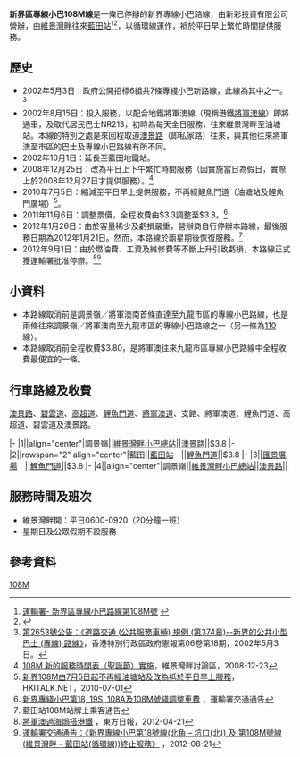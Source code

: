 {{Infobox Bus Route 
| image=
| number= 新界區專線小巴108M線
| operator= 新彩投資
| garage= 
| length= 9.3公里
| time= 20分鐘
| start= [[維景灣畔|維景灣畔]]
| via= [[澳景路|澳景路]]、[[高超道|高超道]]、[[鯉魚門道|鯉魚門道]]
| end= [[藍田站_(香港)|藍田站]]（循環線）
| level= 平日0600-0920
| level1= 循環線
| frequency= 20分鐘一班 
| Other_route=
| vehicle= [[豐田Coaster|豐田Coaster]]
| fare= $3.80
| section_fare_1= 
| section_fare_2=  
| bgcolor= green
| fontcolor= #00FF00
| compete=[[港鐵|港鐵]]
}}

'''新界區專線小巴108M線'''是一條已停辦的新界專線小巴路線，由新彩投資有限公司營辦，由[[維景灣畔|維景灣畔]]往來[[藍田站_(香港)|藍田站]]<ref>[http://www.td.gov.hk/tc/transport_in_hong_kong/public_transport/minibuses/green/gmb_online_guide/new_territories_gmb_routes/nt_108m/index.html 運輸署- 新界區專線小巴路線第108M號] {{webarchive|url=https://web.archive.org/web/20111024073135/http://www.td.gov.hk/tc/transport_in_hong_kong/public_transport/minibuses/green/gmb_online_guide/new_territories_gmb_routes/nt_108m/index.html |date=2011-10-24 }}</ref><ref>{{Cite web |url=http://www.681busterminal.com/version2/index.php?fi=a201&id=388 |title=681巴士總站 - 新界專線小巴108M線 |access-date=2011-02-13 |archive-date=2016-03-05 |archive-url=https://web.archive.org/web/20160305044234/http://www.681busterminal.com/version2/index.php?fi=a201&id=388 |dead-url=no }}</ref>，以循環線運作，袛於平日早上繁忙時間提供服務。

==歷史==
*2002年5月3日：政府公開招標6組共7條專綫小巴新路線，此線為其中之一。<ref>[http://www.gld.gov.hk/cgi-bin/gld/egazette/gazettefiles.cgi?lang=c&extra=&year=2002&month=05&day=03&vol=06&no=18&gn=2653&header=1&part=0&df=1&nt=gn&acurrentpage=12&agree=1&newfile=1&gaz_type=mg 第2653號公告：《道路交通 (公共服務車輛) 規例 (第374章)--新界的公共小型巴士 (專線) 路線》]，香港特別行政區政府憲報第06卷第18期，2002年5月3日。 </ref>
*2002年8月15日：投入服務，以配合地鐵將軍澳線（現稱港鐵[[將軍澳線|將軍澳線]]）即將通車，及取代居民巴士NR213，初時為每天全日服務，往來維景灣畔至油塘站。本線的特別之處是來回程取道[[澳景路|澳景路]]（即私家路）往來，與其他往來將軍澳至市區的巴士及專線小巴路線有所不同。
*2002年10月1日：延長至藍田地鐵站。
*2008年12月25日：改為平日上下午繁忙時間服務（因實施當日為假日，實際上於2008年12月27日才提供服務）。<ref>[http://www.hkoceanshores.net/modules/newbb/viewtopic.php?topic_id=33439&start=0&menumode=2 108M 新的服務時間表（聖誕節）實施]，維景灣畔討論區，2008-12-23</ref>
*2010年7月5日：縮減至平日早上提供服務，不再經鯉魚門道（油塘站及鯉魚門廣場）<ref>[http://www.hkitalk.net/HKiTalk2/viewthread.php?tid=528504&highlight=108M  新界108M由7月5日起不再經油塘站及改為袛於平日早上服務]，HKITALK.NET，2010-07-01</ref>。
*2011年11月6日：調整票價，全程收費由$3.3調整至$3.8。<ref>[http://www.td.gov.hk/tc/traffic_notices/index_id_27765.html 新界專綫小巴第18, 19S, 108A及108M號綫調整車費] {{Wayback|url=http://www.td.gov.hk/tc/traffic_notices/index_id_27765.html |date=20201204075431 }}，運輸署交通通告</ref>
*2012年1月26日：由於客量稀少及虧損嚴重，營辦商自行停辦本路線，最後服務日期為2012年1月21日。然而，本路線於兩星期後恢復服務。<ref>藍田站108M站牌上乘客通告</ref>
*2012年9月1日：由於燃油費、工資及維修費等不斷上升引致虧損，本路線正式獲運輸署批准停辧。<ref>[http://orientaldaily.on.cc/cnt/news/20120421/00176_014.html 將軍澳過海焗搭港鐵] {{Wayback|url=http://orientaldaily.on.cc/cnt/news/20120421/00176_014.html |date=20191202052930 }}，東方日報，2012-04-21</ref><ref>[http://www.td.gov.hk/tc/traffic_notices/index_id_30802.html 運輸署交通通告：《新界專線小巴第18號線(北角 – 坑口(北)) 及 第108M號線(維景灣畔 – 藍田站(循環線))終止服務》] {{Wayback|url=http://www.td.gov.hk/tc/traffic_notices/index_id_30802.html |date=20160305013043 }}，2012-08-21</ref>

==小資料==
*本路線取消前是調景嶺／將軍澳南首條直達至九龍市區的專線小巴路線，也是兩條往來調景嶺／將軍澳南至九龍市區的專線小巴路線之一（另一條為[[新界區專線小巴110線|110]]線）。
*本路線取消前全程收費$3.80，是將軍澳往來九龍市區專線小巴路線中全程收費最便宜的一條。

==行車路線及收費==
[[澳景路|澳景路]]、[[碧雲道|碧雲道]]、[[高超道|高超道]]、[[鯉魚門道|鯉魚門道]]、[[將軍澳道|將軍澳道]]、支路、將軍澳道、鯉魚門道、高超道、碧雲道及澳景路。 

{{HkbuswalklistH
| type = 4
| title-bgcolor = #CCCCCC
| title-namecolor = black
| routedata = 新界專綫小巴108M線　[[維景灣畔|維景灣畔]]↺[[藍田站_(香港)|藍田站]]［循環線］
| list-bgcolor = black
| list-namecolor = white
| area = yes
}}
|-
|1||align="center"|調景嶺||[[維景灣畔|維景灣畔小巴總站]]||[[澳景路|澳景路]]||$3.8
|-
|2||rowspan="2" align="center"|藍田||[[藍田站_(香港)|藍田站]]　{{Textformat/link|bgcolor=black|color=white|匯景花園}}||[[鯉魚門道|鯉魚門道]]||$3.8
|-
|3||[[匯景廣場|匯景廣場]]　{{Textformat/link|bgcolor=black|color=white|藍田站}}||[[鯉魚門道|鯉魚門道]]||$3.8
|-
|4||align="center"|調景嶺||[[維景灣畔|維景灣畔小巴總站]]||[[澳景路|澳景路]]||
{{HkbuswalklistF}}

==服務時間及班次==
*維景灣畔開：平日0600-0920（20分鐘一班）
*星期日及公眾假期不設服務

==參考資料==
{{reflist}}

[[Category:已取消小巴路線|108M]]